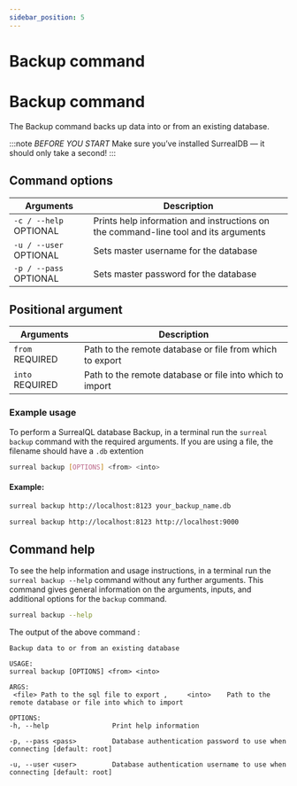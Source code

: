 ```yaml
---
sidebar_position: 5
---
```



# Backup command

# Backup command

The Backup command backs up data into or from an existing database.

:::note
 <em>BEFORE YOU START</em> Make sure you’ve installed SurrealDB — it should only take a second! 
:::

## Command options

<table>
    <thead>
        <tr>
            <th colspan="2">Arguments</th>
            <th>Description</th>
        </tr>
    </thead>  
    <tbody>
        <tr>
            <td colspan="2">
                <code>-c / --help</code>
                <l className='grey'>OPTIONAL</l>
            </td>
            <td>
            Prints help information and instructions on the command-line tool and its arguments
            </td>
        </tr>
        <tr>
            <td colspan="2">
                <code>-u / --user</code>
                <l className='grey'>OPTIONAL</l>
            </td>
            <td>
                Sets master username for the database
            </td>
        </tr>
        <tr>
            <td colspan="2">
                <code>-p / --pass</code>
                <l className='grey'>OPTIONAL</l>
            </td>
            <td>
                Sets master password for the database
            </td>
        </tr>
    </tbody>
</table>

## Positional argument

<table>
    <thead>
        <tr>
            <th colspan="2">Arguments</th>
            <th>Description</th>
        </tr>
    </thead>  
    <tbody>
        <tr>
            <td colspan="2">
                <code>from</code>
                <l className='yellow'>REQUIRED</l>
            </td>
            <td>
            Path to the remote database or file from which to export
            </td>
        </tr>
        <tr>
            <td colspan="2">
                <code>into</code>
                <l className='yellow'>REQUIRED</l>
            </td>
            <td>
            Path to the remote database or file into which to import
            </td>
        </tr>
    </tbody>
</table>

### Example usage
To perform a SurrealQL database Backup, in a terminal run the `surreal backup` command with the required arguments. If you are using a file, the filename should have a `.db` extention


```bash title="Backup a database"
surreal backup [OPTIONS] <from> <into>
``` 

#### Example:

```bash
surreal backup http://localhost:8123 your_backup_name.db 
```

```bash
surreal backup http://localhost:8123 http://localhost:9000 
```

## Command help
To see the help information and usage instructions, in a terminal run the `surreal backup --help` command without any further arguments. This command gives general information on the arguments, inputs, and additional options for the `backup` command.

```bash
surreal backup --help
```

The output of the above command :

```
Backup data to or from an existing database

USAGE:
surreal backup [OPTIONS] <from> <into>

ARGS:
 <file> Path to the sql file to export ,     <into>    Path to the remote database or file into which to import

OPTIONS:
-h, --help                Print help information

-p, --pass <pass>         Database authentication password to use when connecting [default: root]

-u, --user <user>         Database authentication username to use when connecting [default: root]

```